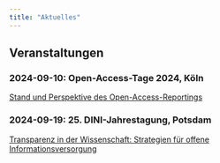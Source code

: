 ```yaml
---
title: "Aktuelles"
---
```


## Veranstaltungen

### 2024-09-10: Open-Access-Tage 2024, Köln

[Stand und Perspektive des Open-Access-Reportings](https://open-access-tage.de/open-access-tage-2024-koeln/koeln/programm/dienstag-10092024)

### 2024-09-19: 25. DINI-Jahrestagung, Potsdam

[Transparenz in der Wissenschaft: Strategien für offene Informationsversorgung](https://dini.de/fileadmin/jahrestagungen/2024/Abstract_DINI-Jahrestagung_2024-1.pdf)

